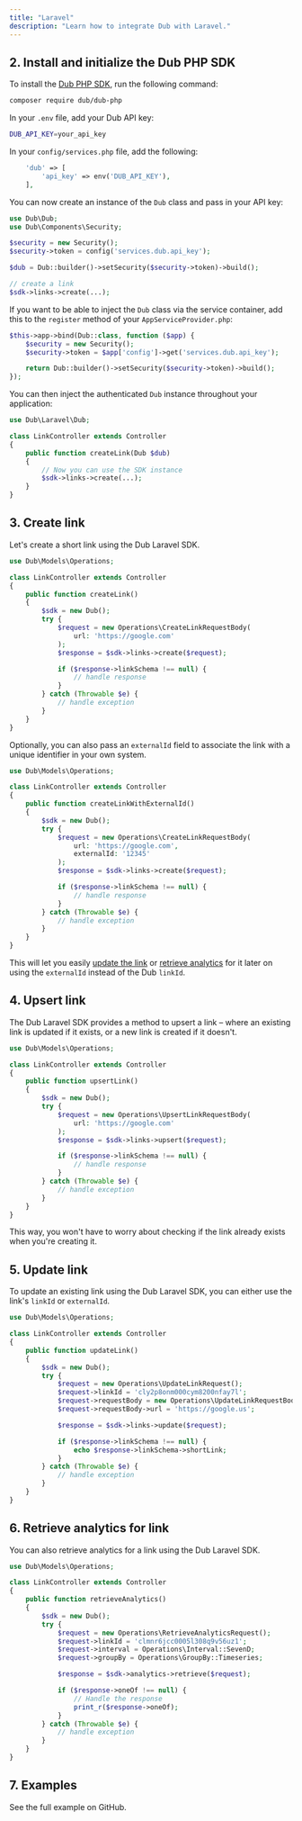 ```yaml
---
title: "Laravel"
description: "Learn how to integrate Dub with Laravel."
---
```



<Prerequisites />

## 2. Install and initialize the Dub PHP SDK

<Steps titleSize="h3">

<Step title="Install">

To install the [Dub PHP SDK](https://dub.co/solutions/php), run the following command:

```bash
composer require dub/dub-php
```

</Step>

<Step title="Configuration">

In your `.env` file, add your Dub API key:

```bash
DUB_API_KEY=your_api_key
```

In your `config/services.php` file, add the following:

```php
    'dub' => [
        'api_key' => env('DUB_API_KEY'),
    ],
```

</Step>

<Step title="Initialize">

You can now create an instance of the `Dub` class and pass in your API key:

```php index.php
use Dub\Dub;
use Dub\Components\Security;

$security = new Security();
$security->token = config('services.dub.api_key');

$dub = Dub::builder()->setSecurity($security->token)->build();

// create a link
$sdk->links->create(...);
```

</Step>

<Step title="Service Container (Optional)">

If you want to be able to inject the `Dub` class via the service container, add this to the `register` method of your `AppServiceProvider.php`:

```php index.php
$this->app->bind(Dub::class, function ($app) {
    $security = new Security();
    $security->token = $app['config']->get('services.dub.api_key');

    return Dub::builder()->setSecurity($security->token)->build();
});
```

You can then inject the authenticated `Dub` instance throughout your application:

```php index.php
use Dub\Laravel\Dub;

class LinkController extends Controller
{
    public function createLink(Dub $dub)
    {
        // Now you can use the SDK instance
        $sdk->links->create(...);
    }
}
```

</Step>

</Steps>

## 3. Create link

Let's create a short link using the Dub Laravel SDK.

```php index.php
use Dub\Models\Operations;

class LinkController extends Controller
{
    public function createLink()
    {
        $sdk = new Dub();
        try {
            $request = new Operations\CreateLinkRequestBody(
                url: 'https://google.com'
            );
            $response = $sdk->links->create($request);

            if ($response->linkSchema !== null) {
                // handle response
            }
        } catch (Throwable $e) {
            // handle exception
        }
    }
}
```

<Accordion title="Full list of available attributes for the Link model">
  <LinkArguments />
</Accordion>

Optionally, you can also pass an `externalId` field to associate the link with a unique identifier in your own system.

```php index.php
use Dub\Models\Operations;

class LinkController extends Controller
{
    public function createLinkWithExternalId()
    {
        $sdk = new Dub();
        try {
            $request = new Operations\CreateLinkRequestBody(
                url: 'https://google.com',
                externalId: '12345'
            );
            $response = $sdk->links->create($request);

            if ($response->linkSchema !== null) {
                // handle response
            }
        } catch (Throwable $e) {
            // handle exception
        }
    }
}
```

This will let you easily [update the link](#5-update-link) or [retrieve analytics](#6-retrieve-analytics-for-link) for it later on using the `externalId` instead of the Dub `linkId`.

## 4. Upsert link

The Dub Laravel SDK provides a method to upsert a link – where an existing link is updated if it exists, or a new link is created if it doesn't.

```php index.php
use Dub\Models\Operations;

class LinkController extends Controller
{
    public function upsertLink()
    {
        $sdk = new Dub();
        try {
            $request = new Operations\UpsertLinkRequestBody(
                url: 'https://google.com'
            );
            $response = $sdk->links->upsert($request);

            if ($response->linkSchema !== null) {
                // handle response
            }
        } catch (Throwable $e) {
            // handle exception
        }
    }
}
```

This way, you won't have to worry about checking if the link already exists when you're creating it.

## 5. Update link

To update an existing link using the Dub Laravel SDK, you can either use the link's `linkId` or `externalId`.

```php index.php
use Dub\Models\Operations;

class LinkController extends Controller
{
    public function updateLink()
    {
        $sdk = new Dub();
        try {
            $request = new Operations\UpdateLinkRequest();
            $request->linkId = 'cly2p8onm000cym8200nfay7l';
            $request->requestBody = new Operations\UpdateLinkRequestBody();
            $request->requestBody->url = 'https://google.us';

            $response = $sdk->links->update($request);

            if ($response->linkSchema !== null) {
                echo $response->linkSchema->shortLink;
            }
        } catch (Throwable $e) {
            // handle exception
        }
    }
}
```

## 6. Retrieve analytics for link

You can also retrieve analytics for a link using the Dub Laravel SDK.

```php index.php
use Dub\Models\Operations;

class LinkController extends Controller
{
    public function retrieveAnalytics()
    {
        $sdk = new Dub();
        try {
            $request = new Operations\RetrieveAnalyticsRequest();
            $request->linkId = 'clmnr6jcc0005l308q9v56uz1';
            $request->interval = Operations\Interval::SevenD;
            $request->groupBy = Operations\GroupBy::Timeseries;

            $response = $sdk->analytics->retrieve($request);

            if ($response->oneOf !== null) {
                // Handle the response
                print_r($response->oneOf);
            }
        } catch (Throwable $e) {
            // handle exception
        }
    }
}
```

## 7. Examples

<CardGroup cols={2}>
  <Card
    title="Laravel Example"
    icon="github"
    href="https://github.com/dubinc/examples/tree/main/laravel"
    color="#333333"
  >
    See the full example on GitHub.
  </Card>
</CardGroup>
